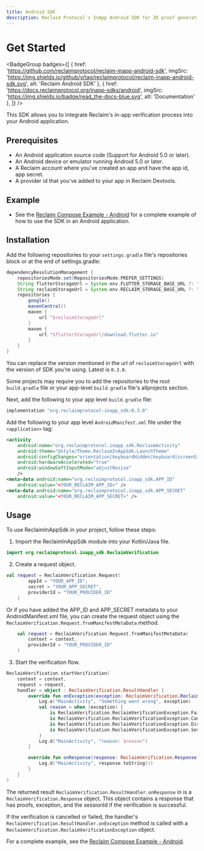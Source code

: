```yaml
---
title: Android SDK
description: Reclaim Protocol's InApp Android SDK for ZK proof generations for requests with an in-app experience of web verification
---
```



# Get Started

<BadgeGroup badges={[
    { href: 'https://github.com/reclaimprotocol/reclaim-inapp-android-sdk', imgSrc: 'https://img.shields.io/github/v/tag/reclaimprotocol/reclaim-inapp-android-sdk.svg', alt: 'Reclaim Android SDK' },
    { href: 'https://docs.reclaimprotocol.org/inapp-sdks/android', imgSrc: 'https://img.shields.io/badge/read_the-docs-blue.svg', alt: 'Documentation' },
]} />

This SDK allows you to integrate Reclaim's in-app verification process into your Android application.

## Prerequisites

- An Android application source code (Support for Android 5.0 or later).
- An Android device or emulator running Android 5.0 or later.
- A Reclaim account where you've created an app and have the app id, app secret.
- A provider id that you've added to your app in Reclaim Devtools.

## Example

- See the [Reclaim Compose Example - Android](https://github.com/reclaimprotocol/reclaim-inapp-android-sdk/tree/main/example/README.md) for a complete example of how to use the SDK in an Android application.

## Installation

Add the following repositories to your `settings.gradle` file's repositories block or at the end of settings.gradle:

```groovy
dependencyResolutionManagement {
    repositoriesMode.set(RepositoriesMode.PREFER_SETTINGS)
    String flutterStorageUrl = System.env.FLUTTER_STORAGE_BASE_URL ?: "https://storage.googleapis.com"
    String reclaimStorageUrl = System.env.RECLAIM_STORAGE_BASE_URL ?: "https://reclaim-inapp-sdk.s3.ap-south-1.amazonaws.com/android/0.3.0/repo"
    repositories {
        google()
        mavenCentral()
        maven {
            url "$reclaimStorageUrl"
        }
        maven {
            url "$flutterStorageUrl/download.flutter.io"
        }
    }
}
```

You can replace the version mentioned in the url of `reclaimStorageUrl` with the version of SDK you're using. Latest is `0.3.0`.

Some projects may require you to add the repositories to the root `build.gradle` file or your app-level `build.gradle` file's allprojects section.

Next, add the following to your app level `build.gradle` file:

```groovy
implementation "org.reclaimprotocol:inapp_sdk:0.3.0"
```

Add the following to your app level `AndroidManifest.xml` file under the `<application>` tag:

```xml
<activity
    android:name="org.reclaimprotocol.inapp_sdk.ReclaimActivity"
    android:theme="@style/Theme.ReclaimInAppSdk.LaunchTheme"
    android:configChanges="orientation|keyboardHidden|keyboard|screenSize|locale|layoutDirection|fontScale|screenLayout|density|uiMode"
    android:hardwareAccelerated="true"
    android:windowSoftInputMode="adjustResize"
    />
<meta-data android:name="org.reclaimprotocol.inapp_sdk.APP_ID"
    android:value="<YOUR_RECLAIM_APP_ID>" />
<meta-data android:name="org.reclaimprotocol.inapp_sdk.APP_SECRET"
    android:value="<YOUR_RECLAIM_APP_SECRET>" />
```

## Usage

To use ReclaimInAppSdk in your project, follow these steps:

1. Import the ReclaimInAppSdk module into your Kotlin/Java file.

```kotlin
import org.reclaimprotocol.inapp_sdk.ReclaimVerification
```

2. Create a request object.

```kotlin
val request = ReclaimVerification.Request(
        appId = "YOUR_APP_ID",
        secret = "YOUR_APP_SECRET",
        providerId = "YOUR_PROVIDER_ID"
    )
```

Or if you have added the APP_ID and APP_SECRET metadata to your AndroidManifest.xml file, you can create the request object using the `ReclaimVerification.Request.fromManifestMetaData` method.

```kotlin
    val request = ReclaimVerification.Request.fromManifestMetaData(
        context = context,
        providerId = "YOUR_PROVIDER_ID"
    )
```

3. Start the verification flow.


```kotlin
ReclaimVerification.startVerification(
    context = context,
    request = request,
    handler = object : ReclaimVerification.ResultHandler {
        override fun onException(exception: ReclaimVerification.ReclaimVerificationException) {
            Log.e("MainActivity", "Something went wrong", exception)
            val reason = when (exception) {
                is ReclaimVerification.ReclaimVerificationException.Failed -> "Failed because: ${exception.reason}"
                is ReclaimVerification.ReclaimVerificationException.Cancelled -> "Verification cancelled"
                is ReclaimVerification.ReclaimVerificationException.Dismissed -> "Dismissed by user"
                is ReclaimVerification.ReclaimVerificationException.SessionExpired -> "Session expired"
            }
            Log.d("MainActivity", "reason: $reason")
        }

        override fun onResponse(response: ReclaimVerification.Response) {
            Log.d("MainActivity", response.toString())
        }
    }
)
```

The returned result `ReclaimVerification.ResultHandler.onResponse` in is a `ReclaimVerification.Response` object. This object contains a response that has proofs, exception, and the sessionId if the verification is successful.

If the verification is cancelled or failed, the handler's `ReclaimVerification.ResultHandler.onException` method is called with a `ReclaimVerification.ReclaimVerificationException` object.

For a complete example, see the [Reclaim Compose Example - Android](https://github.com/reclaimprotocol/reclaim-inapp-android-sdk/tree/main/example/README.md).
